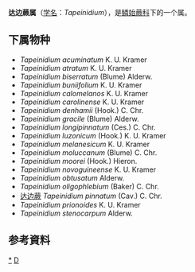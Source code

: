 {{Automatic Taxobox
| taxon = Tapeinidium
| authority = (Presl) C. Chr.
| image = 
| image_caption = 
| type species = 
| type species authority = 
}}

'''达边蕨属'''（[[学名|学名]]：''Tapeinidium''），是[[鳞始蕨科|鳞始蕨科]]下的一个属。

==下属物种==

* ''Tapeinidium acuminatum'' K. U. Kramer
* ''Tapeinidium atratum'' K. U. Kramer
* ''Tapeinidium biserratum'' (Blume) Alderw.
* ''Tapeinidium buniifolium'' K. U. Kramer
* ''Tapeinidium calomelanos'' K. U. Kramer
* ''Tapeinidium carolinense'' K. U. Kramer
* ''Tapeinidium denhamii'' (Hook.) C. Chr.
* ''Tapeinidium gracile'' (Blume) Alderw.
* ''Tapeinidium longipinnatum'' (Ces.) C. Chr.
* ''Tapeinidium luzonicum'' (Hook.) K. U. Kramer
* ''Tapeinidium melanesicum'' K. U. Kramer
* ''Tapeinidium moluccanum'' (Blume) C. Chr.
* ''Tapeinidium moorei'' (Hook.) Hieron.
* ''Tapeinidium novoguineense'' K. U. Kramer
* ''Tapeinidium obtusatum'' Alderw.
* ''Tapeinidium oligophlebium'' (Baker) C. Chr.
* [[达边蕨|达边蕨]] ''Tapeinidium pinnatum'' (Cav.) C. Chr.
* ''Tapeinidium prionoides'' K. U. Kramer
* ''Tapeinidium stenocarpum'' Alderw.

==参考資料==
{{reflist}}

{{taxonbar}}
[[Category:_达边蕨属|*]]
[[Category:_鳞始蕨科|D]]